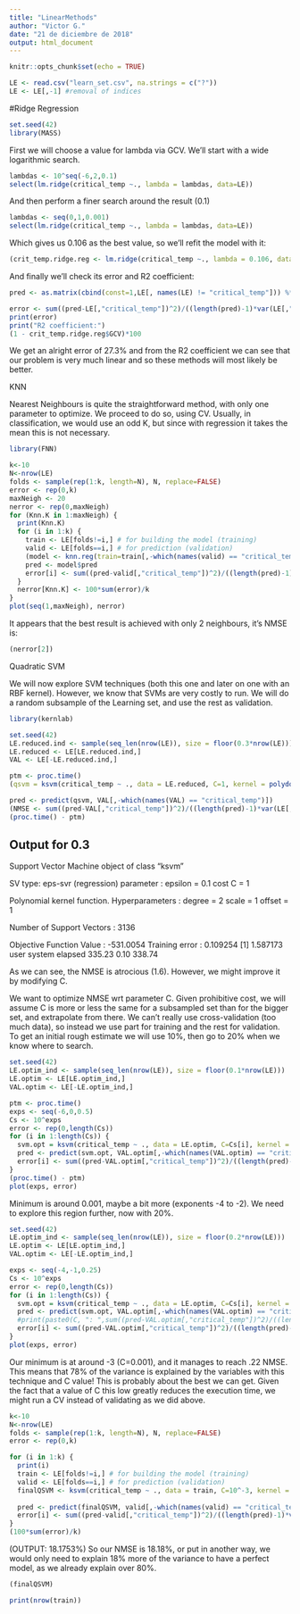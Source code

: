 ```yaml
---
title: "LinearMethods"
author: "Victor G."
date: "21 de diciembre de 2018"
output: html_document
---
```


```r
knitr::opts_chunk$set(echo = TRUE)
```


```r
LE <- read.csv("learn_set.csv", na.strings = c("?"))
LE <- LE[,-1] #removal of indices
```

#Ridge Regression

```r
set.seed(42)
library(MASS)
```

First we will choose a value for lambda via GCV.
We'll start with a wide logarithmic search.

```r
lambdas <- 10^seq(-6,2,0.1)
select(lm.ridge(critical_temp ~., lambda = lambdas, data=LE))
```

And then perform a finer search around the result (0.1)

```r
lambdas <- seq(0,1,0.001)
select(lm.ridge(critical_temp ~., lambda = lambdas, data=LE))
```

Which gives us 0.106 as the best value, so we'll refit the model with it:

```r
(crit_temp.ridge.reg <- lm.ridge(critical_temp ~., lambda = 0.106, data=LE))
```

And finally we'll check its error and R2 coefficient:

```r
pred <- as.matrix(cbind(const=1,LE[, names(LE) != "critical_temp"])) %*% coef(crit_temp.ridge.reg)

error <- sum((pred-LE[,"critical_temp"])^2)/((length(pred)-1)*var(LE[,"critical_temp"]))
print(error)
print("R2 coefficient:")
(1 - crit_temp.ridge.reg$GCV)*100
```

We get an alright error of 27.3% and from the R2 coefficient we can see that our problem is very much linear and so these methods will most likely be better.


KNN

Nearest Neighbours is quite the straightforward method, with only one parameter to optimize. We proceed to do so, using CV. Usually, in classification, we would use an odd K, but since with regression it takes the mean this is not necessary.

```r
library(FNN)
```

```r
k<-10
N<-nrow(LE)
folds <- sample(rep(1:k, length=N), N, replace=FALSE) 
error <- rep(0,k)
maxNeigh <- 20
nerror <- rep(0,maxNeigh)
for (Knn.K in 1:maxNeigh) {
  print(Knn.K)
  for (i in 1:k) {
    train <- LE[folds!=i,] # for building the model (training)
    valid <- LE[folds==i,] # for prediction (validation)
    (model <- knn.reg(train=train[,-which(names(valid) == "critical_temp")], test=valid[,-which(names(valid) == "critical_temp")], y= train[,"critical_temp"], k=Knn.K))
    pred <- model$pred
    error[i] <- sum((pred-valid[,"critical_temp"])^2)/((length(pred)-1)*var(LE[,"critical_temp"]))
  }
  nerror[Knn.K] <- 100*sum(error)/k
}
plot(seq(1,maxNeigh), nerror)
```

It appears that the best result is achieved with only 2 neighbours, it's NMSE is:

```r
(nerror[2])
```


Quadratic SVM

We will now explore SVM techniques (both this one and later on one with an RBF kernel). However, we know that SVMs are very costly to run. We will do a random subsample of the Learning set, and use the rest as validation.
```r
library(kernlab)
```

```r
set.seed(42)
LE.reduced.ind <- sample(seq_len(nrow(LE)), size = floor(0.3*nrow(LE))) # 0.2 Around 3000 examples
LE.reduced <- LE[LE.reduced.ind,]
VAL <- LE[-LE.reduced.ind,]
```


```r
ptm <- proc.time()
(qsvm = ksvm(critical_temp ~ ., data = LE.reduced, C=1, kernel = polydot(degree = 2)))

pred <- predict(qsvm, VAL[,-which(names(VAL) == "critical_temp")])
(NMSE <- sum((pred-VAL[,"critical_temp"])^2)/((length(pred)-1)*var(LE[,"critical_temp"])))
(proc.time() - ptm)
```

## Output for 0.3
Support Vector Machine object of class "ksvm" 

SV type: eps-svr  (regression) 
 parameter : epsilon = 0.1  cost C = 1 

Polynomial kernel function. 
 Hyperparameters : degree =  2  scale =  1  offset =  1 

Number of Support Vectors : 3136 

Objective Function Value : -531.0054 
Training error : 0.109254 
[1] 1.587173
   user  system elapsed 
 335.23    0.10  338.74 
 
 
As we can see, the NMSE is atrocious (1.6). However, we might improve it by modifying C.

We want to optimize NMSE wrt parameter C. Given prohibitive cost, we will assume C is more or less the same for a subsampled set than for the bigger set, and extrapolate from there. We can't really use cross-validation (too much data), so instead we use part for training and the rest for validation. To get an initial rough estimate we will use 10%, then go to 20% when we know where to search.

```r
set.seed(42)
LE.optim_ind <- sample(seq_len(nrow(LE)), size = floor(0.1*nrow(LE)))
LE.optim <- LE[LE.optim_ind,]
VAL.optim <- LE[-LE.optim_ind,]

ptm <- proc.time()
exps <- seq(-6,0,0.5)
Cs <- 10^exps
error <- rep(0,length(Cs))
for (i in 1:length(Cs)) {
  svm.opt = ksvm(critical_temp ~ ., data = LE.optim, C=Cs[i], kernel = polydot(degree = 2))
  pred <- predict(svm.opt, VAL.optim[,-which(names(VAL.optim) == "critical_temp")])
  error[i] <- sum((pred-VAL.optim[,"critical_temp"])^2)/((length(pred)-1)*var(LE[,"critical_temp"]))
}
(proc.time() - ptm)
plot(exps, error)
```


Minimum is around 0.001, maybe a bit more (exponents -4 to -2). We need to explore this region further, now with 20%.

```r
set.seed(42)
LE.optim_ind <- sample(seq_len(nrow(LE)), size = floor(0.2*nrow(LE)))
LE.optim <- LE[LE.optim_ind,]
VAL.optim <- LE[-LE.optim_ind,]

exps <- seq(-4,-1,0.25)
Cs <- 10^exps
error <- rep(0,length(Cs))
for (i in 1:length(Cs)) {
  svm.opt = ksvm(critical_temp ~ ., data = LE.optim, C=Cs[i], kernel = polydot(degree = 2))
  pred <- predict(svm.opt, VAL.optim[,-which(names(VAL.optim) == "critical_temp")])
  #print(paste0(C, ": ",sum((pred-VAL.optim[,"critical_temp"])^2)/((length(pred)-1)*var(LE[,"critical_temp"]))))
  error[i] <- sum((pred-VAL.optim[,"critical_temp"])^2)/((length(pred)-1)*var(LE[,"critical_temp"]))
}
plot(exps, error)
```

Our minimum is at around -3 (C=0.001), and it manages to reach .22 NMSE. This means that 78% of the variance is explained by the variables with this technique and C value!
This is probably about the best we can get. Given the fact that a value of C this low greatly reduces the execution time, we might run a CV instead of validating as we did above.


```r
k<-10
N<-nrow(LE)
folds <- sample(rep(1:k, length=N), N, replace=FALSE) 
error <- rep(0,k)

for (i in 1:k) {
  print(i)
  train <- LE[folds!=i,] # for building the model (training)
  valid <- LE[folds==i,] # for prediction (validation)
  finalQSVM <- ksvm(critical_temp ~ ., data = train, C=10^-3, kernel = polydot(degree = 2))
  
  pred <- predict(finalQSVM, valid[,-which(names(valid) == "critical_temp")])
  error[i] <- sum((pred-valid[,"critical_temp"])^2)/((length(pred)-1)*var(LE[,"critical_temp"]))
}
(100*sum(error)/k)
```

(OUTPUT: 18.1753%)
So our NMSE is 18.18%, or put in another way, we would only need to explain 18% more of the variance to have a perfect model, as we already explain over 80%.



```r
(finalQSVM)

print(nrow(train))
```